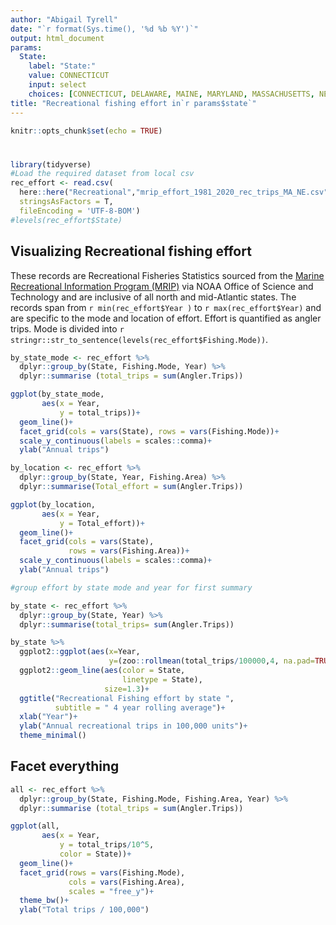 ```yaml
---
author: "Abigail Tyrell"
date: "`r format(Sys.time(), '%d %b %Y')`"
output: html_document
params:
  State:
    label: "State:"
    value: CONNECTICUT
    input: select
    choices: [CONNECTICUT, DELAWARE, MAINE, MARYLAND, MASSACHUSETTS, NEW HAMPSHIRE, NEW JERSEY, NEW YORK, RHODE ISLAND, VIRGINIA]
title: "Recreational fishing effort in`r params$state`"
---
```


```r
knitr::opts_chunk$set(echo = TRUE)
```
# 
```r
library(tidyverse)
#Load the required dataset from local csv
rec_effort <- read.csv(
  here::here("Recreational","mrip_effort_1981_2020_rec_trips_MA_NE.csv"), 
  stringsAsFactors = T, 
  fileEncoding = 'UTF-8-BOM')
#levels(rec_effort$State)


```
## Visualizing Recreational fishing effort

These records are Recreational Fisheries Statistics sourced from the [ Marine Recreational Information Program (MRIP) ](https://www.st.nmfs.noaa.gov/recreational-fisheries/data-and-documentation/queries/index) via NOAA Office of Science and Technology and are inclusive of all north and mid-Atlantic states. The records span from `r min(rec_effort$Year )` to `r max(rec_effort$Year) ` and are specific to the mode and location of effort. Effort is quantified as angler trips. Mode is divided into `r stringr::str_to_sentence(levels(rec_effort$Fishing.Mode))`.




```r
by_state_mode <- rec_effort %>% 
  dplyr::group_by(State, Fishing.Mode, Year) %>% 
  dplyr::summarise (total_trips = sum(Angler.Trips))

ggplot(by_state_mode,
       aes(x = Year,
           y = total_trips))+
  geom_line()+
  facet_grid(cols = vars(State), rows = vars(Fishing.Mode))+
  scale_y_continuous(labels = scales::comma)+
  ylab("Annual trips")

```

```r

by_location <- rec_effort %>% 
  dplyr::group_by(State, Year, Fishing.Area) %>% 
  dplyr::summarise(Total_effort = sum(Angler.Trips))

ggplot(by_location,
       aes(x = Year,
           y = Total_effort))+
  geom_line()+
  facet_grid(cols = vars(State), 
             rows = vars(Fishing.Area))+
  scale_y_continuous(labels = scales::comma)+
  ylab("Annual trips")

```

```r
#group effort by state mode and year for first summary

by_state <- rec_effort %>% 
  dplyr::group_by(State, Year) %>%
  dplyr::summarise(total_trips= sum(Angler.Trips))

by_state %>% 
  ggplot2::ggplot(aes(x=Year, 
                      y=(zoo::rollmean(total_trips/100000,4, na.pad=TRUE))))+
  ggplot2::geom_line(aes(color = State, 
                         linetype = State), 
                     size=1.3)+
  ggtitle("Recreational Fishing effort by state ", 
          subtitle = " 4 year rolling average")+
  xlab("Year")+
  ylab("Annual recreational trips in 100,000 units")+
  theme_minimal()

```

## Facet everything
```r
all <- rec_effort %>% 
  dplyr::group_by(State, Fishing.Mode, Fishing.Area, Year) %>% 
  dplyr::summarise (total_trips = sum(Angler.Trips))

ggplot(all, 
       aes(x = Year,
           y = total_trips/10^5,
           color = State))+
  geom_line()+
  facet_grid(rows = vars(Fishing.Mode),
             cols = vars(Fishing.Area),
             scales = "free_y")+
  theme_bw()+
  ylab("Total trips / 100,000")


```


